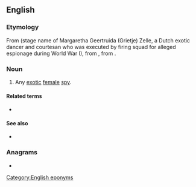 {{also|matahari}}
==English==
{{wikipedia}}

===Etymology===
From {{uder|en|nl|-}} (stage name of Margaretha Geertruida (Grietje) Zelle, a Dutch exotic dancer and courtesan who was executed by firing squad for alleged espionage during World War I), from {{uder|en|id|matahari||sun}}, from {{uder|en|ms|matahari||sun}}.

===Noun===
{{en-noun|head=Mata Hari}}

# Any [[exotic]] [[female]] [[spy]].

====Related terms====
* {{l|en|mata-mata}}

====See also====
* {{l|en|femme fatale}}

===Anagrams===
* {{anagrams|en|a=aaahimrt|hamartia}}

[[Category:English eponyms]]